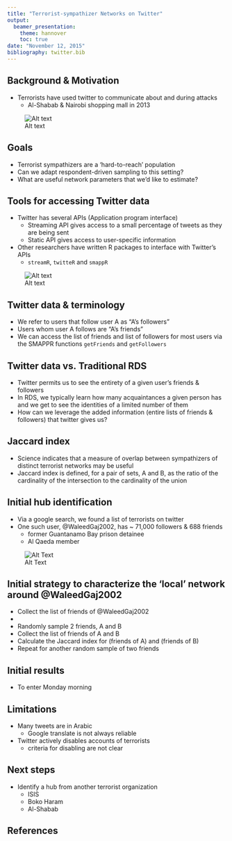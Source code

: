 ```yaml
---
title: "Terrorist-sympathizer Networks on Twitter"
output: 
  beamer_presentation:
    theme: hannover
    toc: true
date: "November 12, 2015"
bibliography: twitter.bib
---
```







## Background & Motivation

- Terrorists have used twitter to communicate about and during attacks
    - Al-Shabab & Nairobi shopping mall in 2013

![Alt text](why-terrorists.png)




## Goals

- Terrorist sympathizers are a 'hard-to-reach' population
- Can we adapt respondent-driven sampling to this setting?
- What are useful network parameters that we'd like to estimate?



## Tools for accessing Twitter data

- Twitter has several APIs (Application program interface)
    - Streaming API gives access to a small percentage of tweets as they are being sent
    - Static API gives access to user-specific information
- Other researchers have written R packages to interface with Twitter's APIs    
    - `streamR`, `twitteR` and `smappR`

![Alt text](logo_safetyspace.png)


## Twitter data & terminology

- We refer to users that follow user A as "A's followers"
- Users whom user A follows are "A's friends"
- We can access the list of friends and list of followers for most users via the SMAPPR functions `getFriends` and `getFollowers`

## Twitter data vs. Traditional RDS

- Twitter permits us to see the entirety of a given user's friends & followers
- In RDS, we typically learn how many acquaintances a given person has and we get to see the identities of a limited number of them
- How can we leverage the added information (entire lists of friends & followers) that twitter gives us?

## Jaccard index

- Science indicates that a measure of overlap between sympathizers of distinct terrorist networks may be useful
- Jaccard index is defined, for a pair of sets, A and B, as the ratio of the cardinality of the intersection to the cardinality of the union

## Initial hub identification

- Via a google search, we found a list of terrorists on twitter
- One such user, \@WaleedGaj2002, has ~ 71,000 followers & 688 friends
    - former Guantanamo Bay prison detainee
    - Al Qaeda member

![Alt Text](waleedgaj2002.png)

## Initial strategy to characterize the 'local' network around \@WaleedGaj2002

- Collect the list of friends of \@WaleedGaj2002
- 
- Randomly sample 2 friends, A and B
- Collect the list of friends of A and B
- Calculate the Jaccard index for (friends of A) and (friends of B)
- Repeat for another random sample of two friends

## Initial results

- To enter Monday morning


## Limitations

- Many tweets are in Arabic
    - Google translate is not always reliable
- Twitter actively disables accounts of terrorists
    - criteria for disabling are not clear



## Next steps

- Identify a hub from another terrorist organization 
    - ISIS
    - Boko Haram
    - Al-Shabab


## References







